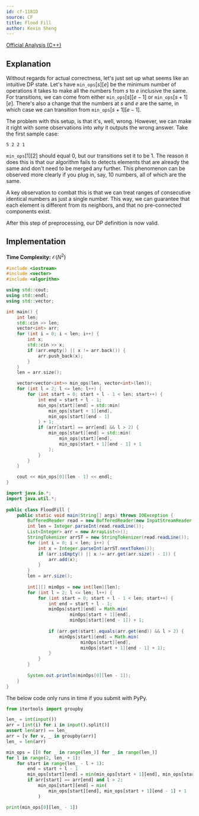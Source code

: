 ```yaml
---
id: cf-1181D
source: CF
title: Flood Fill
author: Kevin Sheng
---
```


[Official Analysis (C++)](https://codeforces.com/blog/entry/65136)

## Explanation

Without regards for actual correctness, let's just set up
what seems like an intuitive DP state.
Let's have $\texttt{min\_ops}[s][e]$ be the minimum number of operations
it takes to make all the numbers from $s$ to $e$ inclusive the same.
For transitions, we can come from either $\texttt{min\_ops}[s][e-1]$
or $\texttt{min\_ops}[s+1][e]$.
There's also a change that the numbers at $s$ and $e$ are the same, in which case
we can transition from $\texttt{min\_ops}[s+1][e-1]$.

The problem with this setup, is that it's, well, wrong.
However, we can make it right with some observations into *why* it outputs the wrong answer.
Take the first sample case:
```
5 2 2 1
```
$\texttt{min\_ops}[1][2]$ should equal $0$, but our transitions
set it to be $1$.
The reason it does this is that our algorithm fails to detects
elements that are already the same and don't need to be merged any further.
This phenomenon can be observed more clearly if you plug in, say,
10 numbers, all of which are the same.

A key observation to combat this is that we can treat ranges of consecutive
identical numbers as just a single number.
This way, we can guarantee that each element is different from its neighbors,
and that no pre-connected components exist.

After this step of preprocessing, our DP definition is now valid.

## Implementation

**Time Complexity:** $\mathcal{O}(N^2)$

<LanguageSection>
<CPPSection>

```cpp
#include <iostream>
#include <vector>
#include <algorithm>

using std::cout;
using std::endl;
using std::vector;

int main() {
	int len;
	std::cin >> len;
	vector<int> arr;
	for (int i = 0; i < len; i++) {
		int x;
		std::cin >> x;
		if (arr.empty() || x != arr.back()) {
			arr.push_back(x);
		}
	}
	len = arr.size();

	vector<vector<int>> min_ops(len, vector<int>(len));
	for (int l = 2; l <= len; l++) {
		for (int start = 0; start + l - 1 < len; start++) {
			int end = start + l - 1;
			min_ops[start][end] = std::min(
				min_ops[start + 1][end],
				min_ops[start][end - 1]
			) + 1;
			if (arr[start] == arr[end] && l > 2) {
				min_ops[start][end] = std::min(
					min_ops[start][end],
					min_ops[start + 1][end - 1] + 1
				);
			}
		}
	}

	cout << min_ops[0][len - 1] << endl;
}
```

</CPPSection>
<JavaSection>

```java
import java.io.*;
import java.util.*;
 
public class FloodFill {
	public static void main(String[] args) throws IOException {
		BufferedReader read = new BufferedReader(new InputStreamReader(System.in));
		int len = Integer.parseInt(read.readLine());
		List<Integer> arr = new ArrayList<>();
		StringTokenizer arrST = new StringTokenizer(read.readLine());
		for (int i = 0; i < len; i++) {
			int x = Integer.parseInt(arrST.nextToken());
			if (arr.isEmpty() || x != arr.get(arr.size() - 1)) {
				arr.add(x);
			}
		}
		len = arr.size();
 
		int[][] minOps = new int[len][len];
		for (int l = 2; l <= len; l++) {
			for (int start = 0; start + l - 1 < len; start++) {
				int end = start + l - 1;
				minOps[start][end] = Math.min(
						minOps[start + 1][end],
						minOps[start][end - 1]) + 1;
				
				if (arr.get(start).equals(arr.get(end)) && l > 2) {
					minOps[start][end] = Math.min(
							minOps[start][end],
							minOps[start + 1][end - 1] + 1);
				}
			}
		}
 
		System.out.println(minOps[0][len - 1]);
	}
}
```

</JavaSection>
<PySection>

<Warning>

The below code only runs in time if you submit with PyPy.

</Warning>

```py
from itertools import groupby

len_ = int(input())
arr = [int(i) for i in input().split()]
assert len(arr) == len_
arr = [v for v, _ in groupby(arr)]
len_ = len(arr)

min_ops = [[0 for _ in range(len_)] for _ in range(len_)]
for l in range(2, len_ + 1):
	for start in range(len_ - l + 1):
		end = start + l - 1
		min_ops[start][end] = min(min_ops[start + 1][end], min_ops[start][end - 1]) + 1
		if arr[start] == arr[end] and l > 2:
			min_ops[start][end] = min(
				min_ops[start][end], min_ops[start + 1][end - 1] + 1
			)

print(min_ops[0][len_ - 1])
```

</PySection>
</LanguageSection>
